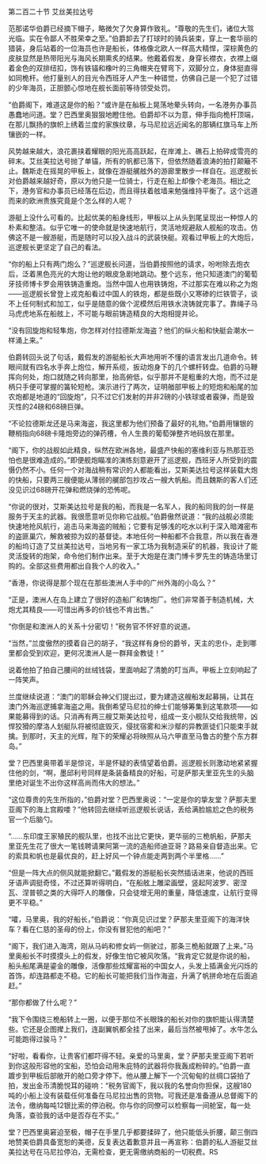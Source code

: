 

第二百二十节 艾丝美拉达号

范那诺华伯爵已经摘下帽子，略微欠了欠身算作致礼。“尊敬的先生们，诸位大驾光临。实在令鄙人不胜荣幸之至。”伯爵卸去了打球时的骑兵装束，穿上一套华丽的猎装，身后站着的一位海员也许是船长，体格像北欧人一样高大精悍，深棕黄色的皮肤显然是热带阳光与海风长期熏炙的结果。他戴着假发，身穿长襟衣，衣襟上缀着金色的双排纽扣，饰有铁锚和橡叶的三角帽夹在臂弯下，双脚分立，身体挺直得如同桅杆。他打量别人的目光令西班牙人产生一种错觉，仿佛自己是一个犯了过错的少年海员，正胆颤心惊地在舰长面前等待领受处罚。

“伯爵阁下，难道这是你的船？”或许是在舢板上晃荡地晕头转向，一名港务办事员愚蠢地问道。堂？巴西里奥狠狠地瞪住他。伯爵却不以为意，伸手指向桅杆顶端，在那儿飘扬的旗帜上绣着兰度的家族纹章，与马尼拉远近闻名的那辆红旗马车上所镶嵌的一样。

风势越来越大，浪花裹挟着耀眼的阳光高高跃起，在岸滩上、礁石上拍碎成雪亮的碎末。艾丝美拉达号抛了单锚，所有的帆都已落下，但依然随着浪涛的拍打颠簸不止。魏斯走在摇晃的甲板上，就像在游艇艉舷外的游廊里散步一样自在。巡逻舰长对伯爵越来越好奇，原以为他只是一位骑士，行走在船上却像个老海员。相比之下，港务官和办事员已经落在后边，而且得扶着舷墙来勉强维持平衡了。这个远道而来的欧洲贵族究竟是个怎么样的人呢？

游艇上没什么可看的。比起优美的船身线形，甲板以上从头到尾呈现出一种惊人的朴素和整洁。似乎它唯一的使命就是快速地航行，灵活地规避敌人舰船的攻击。仿佛这不是一艘游艇，而是随时可以投入战斗的武装快艇。观看过甲板上的大炮后，巡逻舰长更坚定了自己的看法。

“你的船上只有两门炮么？”巡逻舰长问道，当伯爵按照他的请求，吩咐除去炮衣后，泛着黑色亮光的大炮让他的眼皮急剧地跳动。整个远东，他只知道澳门的葡萄牙技师博卡罗会用铁铸造重炮。当然中国人也用铁铸炮，不过那实在难以称之为炮――巡逻舰长曾登上戎克船看过中国人的铁炮，都是些既小又寒碜的烂铁管子，谈不上任何制式和加工，似乎是随意的做个泥模然后用铁水浇铸就完事了。靠绳子马马虎虎地系在船舷上，不可能与眼前铸造精良的大炮相提并论。

“没有回旋炮和轻隼炮，你怎样对付拉德斯龙海盗？他们的纵火船和快艇会潮水一样涌上来。”

伯爵转回头说了句话，戴假发的游艇船长大声地用听不懂的语言发出几道命令。转眼间就有四名水手奔上炮位，解开系缆，扳动炮身下的几个螺杆转盘。伯爵的马鞭挥向何处，炮口就随之转向那里，抬高俯低，似乎那并不是粗重的大炮，而不过是柄只手便可掌握的簧轮短枪。演示进行了两次，证明艏部甲板上的短炮和船尾的加农炮都是地道的“回旋炮”，只不过它们发射的并非2磅的小铁球或者霰弹，而是毁灭性的24磅和68磅巨弹。

“不论拉德斯龙还是马来海盗，我这里都为他们预备了最好的礼物。”伯爵用镶银的鞭梢指向68磅卡隆炮旁边的弹药槽，令人生畏的葡萄弹整齐地码放在那里。

“阁下，你的战舰如此精良，纵然在欧洲各地，最盛产快船的塞维利亚与热那亚恐怕也是很难造成的。”即便舰炮瞄准的演练刻意避开了巡逻舰，西班牙人所受到的震慑仍然不小。任何一个对海战稍有常识的人都能看出，艾斯美达拉号这样装载大炮的快船，只要两三艘便能从薄弱的艉部包抄攻占一艘大帆船。而且魏斯的客人们还没见识过68磅开花弹和燃烧弹的恐怖呢。

“你说的很对，艾斯美达拉号是我的船，而我是一名军人，我的船同我的剑一样是服务于天主的武器。我很愿意听见你称它战舰。”伯爵傲然说道：“我的战舰必须能快速地抢风航行，追击马来海盗的贼船；它要有足够浅的吃水以利于深入暗滩密布的盗匪巢穴，解救被掠为奴的基督徒。本地任何一种船都不合我意，所以我在香港的船坞订造了艾丝美拉达号，当地另有一家工场为我制造采矿的机器，我设计了能灵活旋转的炮架，命令他们制作出来。至于大炮是在澳门博卡罗先生的铸造场里订购的。全部这些费用都出自我个人的收入。”

“香港，你说得是那个现在在那些澳洲人手中的广州外海的小岛么？”

“正是，澳洲人在岛上建立了很好的造船厂和铸炮厂。他们非常善于制造机械，大炮尤其精良――可惜出再多的价钱也不肯出售。”

“你倒是和澳洲人的关系十分密切！”税务官不怀好意的说道。

“当然，”兰度傲然的摸着自己的胡子，“我这样有身份的爵爷，天主的忠仆，走到哪里都会受到欢迎，更何况澳洲人是一群拜金教徒！”

说着他拍了拍自己腰间的丝绒钱袋，里面响起了清脆的叮当声。甲板上立刻响起了一阵笑声。

兰度继续说道：“澳门的耶稣会神父们提出过，要为建造这艘船发起募捐，让其在澳门外海巡逻捕拿海盗之用。我倒希望马尼拉的绅士们能够筹集到这笔款项——如果能募得到的话。只消再有两三艘艾斯美达拉号，组成一支小舰队交给我统带，凶悍狡猾的摩洛人划艇队将被彻底毁灭，侵扰宿雾和米沙鄢的异教匪徒们只能束手就擒。到那时，天主的光辉，陛下的荣耀必将映照从马六甲直至马鲁古的整个东方群岛。”

堂？巴西里奥带着半是惊诧，半是怀疑的表情望着伯爵。巡逻舰长则激动地紧紧握住他的剑，“啊，墨邱利号同样是条装备精良的好船，可是萨那夫里亚先生的头脑里绝对诞生不出你这样高尚而伟大的想法。”

“这位尊贵的先生所指的，”伯爵对堂？巴西里奥说：“一定是你的挚友堂？萨那夫里亚阁下的海上宫殿喽？”他转回去继续听巡逻舰长说话，丢给满脸尴尬之色的税务官一个后脑勺。

“……东印度王家殖民的舰队里，也找不出比它更快，更华丽的三桅帆船，萨那夫里亚先生花了很大一笔钱聘请果阿第一流的造船师迪亚哥？路易亲自督造出来。它的索具和帆也是最优良的，赶上好风一个钟点能走两到两个半里格……”

“但是一阵大点的侧风就能掀翻它。”戴假发的游艇船长突然插话进来，他说的西班牙语声调挺奇怪，不过还算听得明白，“在船舷上雕梁画壁，竖起阿波罗、密涅瓦、涅普顿之类的大得吓人的雕像，只会徒增无用的重量，降低速度，让航行变得更不平稳。”

“嚯，马里奥，我的好船长，”伯爵说：“你真见识过堂？萨那夫里亚阁下的海洋快车？看在仁慈的圣母的份上，你没有冒犯他的船吧？”

“阁下，我们进入海湾，刚从马屿和修女屿一侧驶过，那条三桅船就跟了上来。”马里奥船长不时摸摸头上的假发，好像生怕它被风吹落。“我肯定它就是你说的船，船头船尾满是鎏金的雕像，活像那些炫耀富裕的中国女人，头发上插满金光闪烁的首饰，却连路都走不稳。它的船长可能把我们当作海盗，升满了帆拼命地在后面追赶。”

“那你都做了什么呢？”

“我下令围绕三桅船转上一圈，以便于那位不长眼珠的船长对你的旗帜能认得清楚些。它还是企图撵上我们，连副翼帆都全挂了出来，最后当然被甩掉了。水牛怎么可能跑得过骏马？”

“好啦，看看你，让贵客们都吓得不轻。亲爱的马里奥，堂？萨那夫里亚阁下若听到你这般形容他的宝船，恐怕会动用朱庇特的武器将你我轰成粉碎的。”伯爵一直　踱步到甲板后部敞开的舱口旁才停下。他从腰上解下一个沉甸甸的丝绸口袋拍了拍，发出金币清脆悦耳的碰响：“税务官阁下，我以我的名誉向你担保，这艘180　吨的小船上没有装载任何准备在马尼拉出售的货物。可我还是准备遵从总督阁下的法令，缴纳每吨12银比索的停泊税。你与你的同僚可以检察每一间舱室，每一处角落，查验我的话中是否存在不实。”

堂？巴西里奥窘迫至极，帽子在手里几乎都要揉碎了，他只能低头折腰，颠三倒四地赞美伯爵具备宽恕的美德，反复表达着歉意并且一再宣称：伯爵的私人游艇艾丝美拉达号在马尼拉停泊，无需检查，更无需缴纳商船的一切税费。RS

